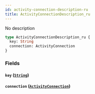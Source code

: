 ```yaml
---
id: activity-connection-description-ru
title: ActivityConnectionDescription_ru
---
```


No description

```graphql
type ActivityConnectionDescription_ru {
  key: String
  connection: ActivityConnection
}
```

### Fields

#### `key` ([`String`](/v1/scalars/string))

#### `connection` ([`ActivityConnection`](/v1/objects/activity-connection))
